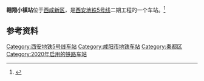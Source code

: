 {{Station Infobox
| name = 翱翔小镇站
| eng_name = AOXIANGXIAOZHEN
| image= 西安地铁5号线翱翔小镇站.jpg
| borough = [[西咸新区|西咸新区]]（[[咸阳市|咸阳市]][[秦都区|秦都区]]）
| address  = 咸户路与天元路十字口东侧
| coordinates = {{coord|34.27012|108.67668|display=inline,title}}
| line         = {{rint|xi'an|5}}
| Open         = 
}}

'''翱翔小镇站'''位于[[西咸新区|西咸新区]]，是[[西安地铁|西安地铁]][[西安地铁5号线|5号线]]二期工程的一个车站。<ref name=Line5-2>{{cite web|url=http://news.hsw.cn/system/2020/0306/1163139.shtml|date=2020-03-06|title=西安地铁5号线二期工程车站及停车场站名公告}}</ref>

== 参考资料 ==
{{reflist|2}}

{{Transp-stub}}
{{西安地铁5号线}}
[[Category:西安地铁5号线车站|Category:西安地铁5号线车站]]
[[Category:咸阳市地铁车站|Category:咸阳市地铁车站]]
[[Category:秦都区|Category:秦都区]]
[[Category:2020年启用的铁路车站|Category:2020年启用的铁路车站]]